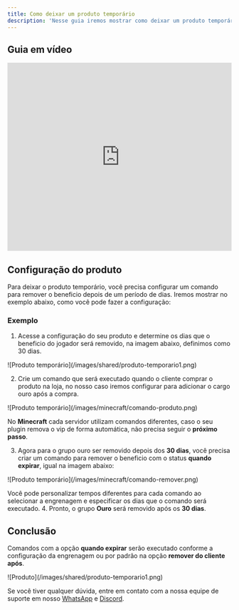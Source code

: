 ```yaml
---
title: Como deixar um produto temporário
description: 'Nesse guia iremos mostrar como deixar um produto temporário, utilizando a plataforma da CentralCart.'
---
```


## Guia em vídeo

<iframe
  width="100%"
  height="422"
  src="https://www.youtube.com/embed/29fQxhMgiZI?si=txPcDKULETaQpWqi"
  title="YouTube video player"
  frameborder="0"
  allow="accelerometer; autoplay; clipboard-write; encrypted-media; gyroscope; picture-in-picture"
  allowfullscreen
></iframe>

## Configuração do produto
Para deixar o produto temporário, você precisa configurar um comando para remover o beneficio depois de um período de dias. Iremos mostrar no exemplo abaixo, como você pode fazer a configuração:

### Exemplo

1. Acesse a configuração do seu produto e determine os dias que o beneficio do jogador será removido, na imagem abaixo, definimos como 30 dias.

<Frame>
  ![Produto temporário](/images/shared/produto-temporario1.png)
</Frame>

2. Crie um comando que será executado quando o cliente comprar o produto na loja, no nosso caso iremos configurar para adicionar o cargo ouro após a compra.

<Frame>
  ![Produto temporário](/images/minecraft/comando-produto.png)
</Frame>

<Check>No **Minecraft** cada servidor utilizam comandos diferentes, caso o seu plugin remova o vip de forma automática, não precisa seguir o **próximo passo**.</Check>

3. Agora para o grupo ouro ser removido depois dos **30 dias**, você precisa criar um comando para remover o beneficio com o status **quando expirar**, igual na imagem abaixo:

<Frame>
  ![Produto temporário](/images/minecraft/comando-remover.png)
</Frame>

<Note>Você pode personalizar tempos diferentes para cada comando ao selecionar a engrenagem e especificar os dias que o comando será executado. </Note>
4. Pronto, o grupo **Ouro** será removido após os **30 dias**.

## Conclusão
Comandos com a opção **quando expirar** serão executado conforme a configuração da engrenagem ou por padrão na opção **remover do cliente após**.

<Frame>
  ![Produto](/images/shared/produto-temporario1.png)
</Frame>

<Check>Se você tiver qualquer dúvida, entre em contato com a nossa equipe de suporte
em nosso [WhatsApp](https://api.whatsapp.com/send/?phone=5515992647447&text=Ol%C3%A1%2C+tenho+d%C3%BAvidas+sobre+a+CentralCart&type=phone_number&app_absent=0) 
e [Discord](https://centralcart.com.br/discord).</Check>
